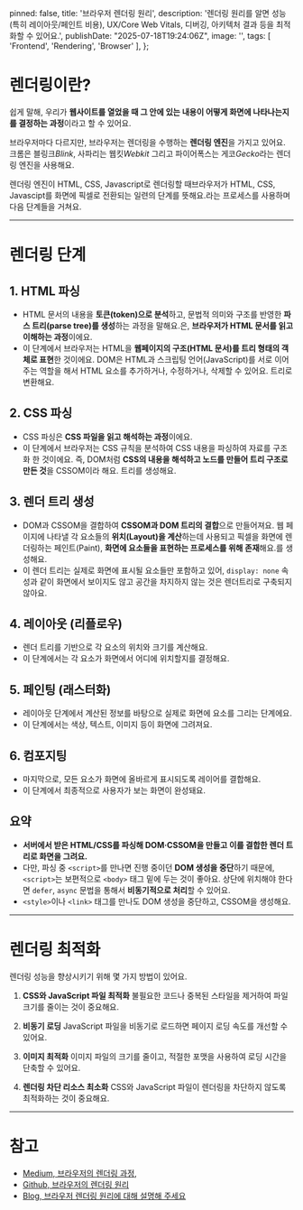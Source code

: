 
  pinned: false,
  title: '브라우저 렌더링 원리',
  description: '렌더링 원리를 알면 성능(특히 레이아웃/페인트 비용), UX/Core Web Vitals, 디버깅, 아키텍처 결과 등을 최적화할 수 있어요.',
  publishDate: "2025-07-18T19:24:06Z",
  image: '',
  tags: [
    'Frontend', 'Rendering', 'Browser'
  ],
};

# 렌더링이란?
쉽게 말해, 우리가 **웹사이트를 열었을 때 그 안에 있는 내용이 어떻게 화면에 나타나는지를 결정하는 과정**이라고 할 수 있어요.

브라우저마다 다르지만, 브라우저는 렌더링을 수행하는 **렌더링 엔진**을 가지고 있어요.
크롬은 블링크*Blink*, 사파리는 웹킷*Webkit* 그리고 파이어폭스는 게코*Gecko*라는 렌더링 엔진을 사용해요.

렌더링 엔진이 HTML, CSS, Javascript로 렌더링할 때<Tooltip word="CRP(Critical Rendering Path)" title="중요 렌더링 경로">브라우저가 HTML, CSS, Javascipt를 화면에 픽셀로 전환되는 일련의 단계를 뜻해요.</Tooltip>라는 프로세스를 사용하며 다음 단계들을 거쳐요.

---
# 렌더링 단계
## 1. HTML 파싱
- HTML <Tooltip word="파싱" title="파싱">문서의 내용을 **토큰(token)으로 분석**하고, 문법적 의미와 구조를 반영한 **파스 트리(parse tree)를 생성**하는 과정을 말해요.</Tooltip>은, **브라우저가 HTML 문서를 읽고 이해하는 과정**이에요.
- 이 단계에서 브라우저는 HTML을 <Tooltip word="DOM(Document Object Model)" title="문서 객체 모델">**웹페이지의 구조(HTML 문서)를 트리 형태의 객체로 표현**한 것이에요. DOM은 HTML과 스크립팅 언어(JavaScript)를 서로 이어 주는 역할을 해서 HTML 요소를 추가하거나, 수정하거나, 삭제할 수 있어요.</Tooltip> 트리로 변환해요.

## 2. CSS 파싱
- CSS 파싱은 **CSS 파일을 읽고 해석하는 과정**이에요.
- 이 단계에서 브라우저는 CSS 규칙을 분석하여 <Tooltip word="CSSOM(CSS Object Model)" title="CSS 객체 모델">CSS 내용을 파싱하여 자료를 구조화 한 것이에요. 즉, DOM처럼 **CSS의 내용을 해석하고 노드를 만들어 트리 구조로 만든 것**을 CSSOM이라 해요.</Tooltip> 트리를 생성해요.

## 3. 렌더 트리 생성
- DOM과 CSSOM을 결합하여 <Tooltip word="렌더 트리" title="렌더 트리">**CSSOM과 DOM 트리의 결합**으로 만들어져요. 웹 페이지에 나타낼 각 요소들의 **위치(Layout)을 계산**하는데 사용되고 픽셀을 화면에 렌더링하는 페인트(Paint), **화면에 요소들을 표현하는 프로세스를 위해 존재**해요.</Tooltip>를 생성해요.
- 이 렌더 트리는 실제로 화면에 표시될 요소들만 포함하고 있어, `display: none` 속성과 같이 화면에서 보이지도 않고 공간을 차지하지 않는 것은 렌더트리로 구축되지 않아요.

## 4. 레이아웃 (리플로우)
- 렌더 트리를 기반으로 각 요소의 위치와 크기를 계산해요.
- 이 단계에서는 각 요소가 화면에서 어디에 위치할지를 결정해요.
   
## 5. 페인팅 (래스터화)
- 레이아웃 단계에서 계산된 정보를 바탕으로 실제로 화면에 요소를 그리는 단계에요.
- 이 단계에서는 색상, 텍스트, 이미지 등이 화면에 그려져요.

## 6. 컴포지팅
- 마지막으로, 모든 요소가 화면에 올바르게 표시되도록 레이어를 결합해요.
- 이 단계에서 최종적으로 사용자가 보는 화면이 완성돼요.

## 요약
-  **서버에서 받은 HTML/CSS를 파싱해 DOM·CSSOM을 만들고 이를 결합한 렌더 트리로 화면을 그려요.**
-  다만, 파싱 중 `<script>`를 만나면 진행 중이던 **DOM 생성을 중단**하기 때문에, `<script>`는 보편적으로 `<body>` 태그 밑에 두는 것이 좋아요. 상단에 위치해야 한다면 `defer`, `async` 문법을 통해서 **비동기적으로 처리**할 수 있어요.
-  `<style>`이나 `<link>` 태그를 만나도 DOM 생성을 중단하고, CSSOM을 생성해요.

---
# 렌더링 최적화
렌더링 성능을 향상시키기 위해 몇 가지 방법이 있어요.

1. **CSS와 JavaScript 파일 최적화**
  불필요한 코드나 중복된 스타일을 제거하여 파일 크기를 줄이는 것이 중요해요.

2. **비동기 로딩**
  JavaScript 파일을 비동기로 로드하면 페이지 로딩 속도를 개선할 수 있어요.

3. **이미지 최적화**
  이미지 파일의 크기를 줄이고, 적절한 포맷을 사용하여 로딩 시간을 단축할 수 있어요.

4. **렌더링 차단 리소스 최소화**
  CSS와 JavaScript 파일이 렌더링을 차단하지 않도록 최적화하는 것이 중요해요.

---
# 참고
- [Medium, 브라우저의 렌더링 과정](https://medium.com/%EA%B0%9C%EB%B0%9C%EC%9E%90%EC%9D%98%ED%92%88%EA%B2%A9/%EB%B8%8C%EB%9D%BC%EC%9A%B0%EC%A0%80%EC%9D%98-%EB%A0%8C%EB%8D%94%EB%A7%81-%EA%B3%BC%EC%A0%95-5c01c4158ce),
- [Github, 브라우저의 렌더링 원리](https://github.com/baeharam/Must-Know-About-Frontend/blob/main/Notes/frontend/browser-rendering.md)
- [Blog, 브라우저 렌더링 원리에 대해 설명해 주세요](https://velog.io/@gonasooc/%EB%B8%8C%EB%9D%BC%EC%9A%B0%EC%A0%80-%EB%A0%8C%EB%8D%94%EB%A7%81-%EC%9B%90%EB%A6%AC%EC%97%90-%EB%8C%80%ED%95%B4-%EC%84%A4%EB%AA%85%ED%95%B4%EC%A3%BC%EC%84%B8%EC%9A%94)
